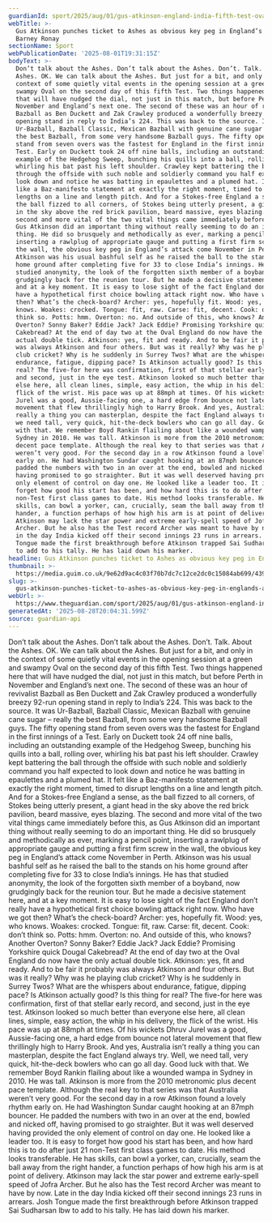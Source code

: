 ```yaml
---
guardianId: sport/2025/aug/01/gus-atkinson-england-india-fifth-test-oval-cricket-the-ashes
webTitle: >-
  Gus Atkinson punches ticket to Ashes as obvious key peg in England’s attack |
  Barney Ronay
sectionName: Sport
webPublicationDate: '2025-08-01T19:31:15Z'
bodyText: >-
  Don’t talk about the Ashes. Don’t talk about the Ashes. Don’t. Talk. About the
  Ashes. OK. We can talk about the Ashes. But just for a bit, and only in the
  context of some quietly vital events in the opening session at a green and
  swampy Oval on the second day of this fifth Test. Two things happened here
  that will have nudged the dial, not just in this match, but before Perth in
  November and England’s next one. The second of these was an hour of revivalist
  Bazball as Ben Duckett and Zak Crawley produced a wonderfully breezy 92-run
  opening stand in reply to India’s 224. This was back to the source. It was
  Ur-Bazball, Bazball Classic, Mexican Bazball with genuine cane sugar – really
  the best Bazball, from some very handsome Bazball guys. The fifty opening
  stand from seven overs was the fastest for England in the first innings of a
  Test. Early on Duckett took 24 off nine balls, including an outstanding
  example of the Hedgehog Sweep, bunching his quills into a ball, rolling over,
  whirling his bat past his left shoulder. Crawley kept battering the ball
  through the offside with such noble and soldierly command you half expected to
  look down and notice he was batting in epaulettes and a plumed hat. It felt
  like a Baz-manifesto statement at exactly the right moment, timed to disrupt
  lengths on a line and length pitch. And for a Stokes-free England a sense, as
  the ball fizzed to all corners, of Stokes being utterly present, a giant head
  in the sky above the red brick pavilion, beard massive, eyes blazing. The
  second and more vital of the two vital things came immediately before this, as
  Gus Atkinson did an important thing without really seeming to do an important
  thing. He did so brusquely and methodically as ever, marking a pencil point,
  inserting a rawlplug of appropriate gauge and putting a first firm screw in
  the wall, the obvious key peg in England’s attack come November in Perth.
  Atkinson was his usual bashful self as he raised the ball to the stands on his
  home ground after completing five for 33 to close India’s innings. He has that
  studied anonymity, the look of the forgotten sixth member of a boyband, now
  grudgingly back for the reunion tour. But he made a decisive statement here,
  and at a key moment. It is easy to lose sight of the fact England don’t really
  have a hypothetical first choice bowling attack right now. Who have we got
  then? What’s the check-board? Archer: yes, hopefully fit. Wood: yes, who
  knows. Woakes: crocked. Tongue: fit, raw. Carse: fit, decent. Cook: don’t
  think so. Potts: hmm. Overton: no. And outside of this, who knows? Another
  Overton? Sonny Baker? Eddie Jack? Jack Eddie? Promising Yorkshire quick Dougal
  Cakebread? At the end of day two at the Oval England do now have the only
  actual double tick. Atkinson: yes, fit and ready. And to be fair it probably
  was always Atkinson and four others. But was it really? Why was he playing
  club cricket? Why is he suddenly in Surrey Twos? What are the whispers about
  endurance, fatigue, dipping pace? Is Atkinson actually good? Is this thing for
  real? The five-for here was confirmation, first of that stellar early record,
  and second, just in the eye test. Atkinson looked so much better than everyone
  else here, all clean lines, simple, easy action, the whip in his delivery, the
  flick of the wrist. His pace was up at 88mph at times. Of his wickets Dhruv
  Jurel was a good, Aussie-facing one, a hard edge from bounce not lateral
  movement that flew thrillingly high to Harry Brook. And yes, Australia isn’t
  really a thing you can masterplan, despite the fact England always try. Well,
  we need tall, very quick, hit-the-deck bowlers who can go all day. Good luck
  with that. We remember Boyd Rankin flailing about like a wounded wampa in
  Sydney in 2010. He was tall. Atkinson is more from the 2010 metronomic plus
  decent pace template. Although the real key to that series was that Australia
  weren’t very good. For the second day in a row Atkinson found a lovely rhythm
  early on. He had Washington Sundar caught hooking at an 87mph bouncer. He
  padded the numbers with two in an over at the end, bowled and nicked off,
  having promised to go straighter. But it was well deserved having provided the
  only element of control on day one. He looked like a leader too. It is easy to
  forget how good his start has been, and how hard this is to do after just 21
  non-Test first class games to date. His method looks transferable. He has
  skills, can bowl a yorker, can, crucially, seam the ball away from the right
  hander, a function perhaps of how high his arm is at point of delivery.
  Atkinson may lack the star power and extreme early-spell speed of Jofra
  Archer. But he also has the Test record Archer was meant to have by now. Late
  in the day India kicked off their second innings 23 runs in arrears. Josh
  Tongue made the first breakthrough before Atkinson trapped Sai Sudharsan lbw
  to add to his tally. He has laid down his marker.
headline: Gus Atkinson punches ticket to Ashes as obvious key peg in England’s attack
thumbnail: >-
  https://media.guim.co.uk/9e62d9ac4c03f70b7dc7c12ce2dc0c15084ab699/439_0_5000_4000/500.jpg
slug: >-
  gus-atkinson-punches-ticket-to-ashes-as-obvious-key-peg-in-englands-attack-or-barney-ronay
webUrl: >-
  https://www.theguardian.com/sport/2025/aug/01/gus-atkinson-england-india-fifth-test-oval-cricket-the-ashes
generatedAt: '2025-08-28T20:04:31.599Z'
source: guardian-api
---
```

Don’t talk about the Ashes. Don’t talk about the Ashes. Don’t. Talk. About the Ashes. OK. We can talk about the Ashes. But just for a bit, and only in the context of some quietly vital events in the opening session at a green and swampy Oval on the second day of this fifth Test. Two things happened here that will have nudged the dial, not just in this match, but before Perth in November and England’s next one. The second of these was an hour of revivalist Bazball as Ben Duckett and Zak Crawley produced a wonderfully breezy 92-run opening stand in reply to India’s 224. This was back to the source. It was Ur-Bazball, Bazball Classic, Mexican Bazball with genuine cane sugar – really the best Bazball, from some very handsome Bazball guys. The fifty opening stand from seven overs was the fastest for England in the first innings of a Test. Early on Duckett took 24 off nine balls, including an outstanding example of the Hedgehog Sweep, bunching his quills into a ball, rolling over, whirling his bat past his left shoulder. Crawley kept battering the ball through the offside with such noble and soldierly command you half expected to look down and notice he was batting in epaulettes and a plumed hat. It felt like a Baz-manifesto statement at exactly the right moment, timed to disrupt lengths on a line and length pitch. And for a Stokes-free England a sense, as the ball fizzed to all corners, of Stokes being utterly present, a giant head in the sky above the red brick pavilion, beard massive, eyes blazing. The second and more vital of the two vital things came immediately before this, as Gus Atkinson did an important thing without really seeming to do an important thing. He did so brusquely and methodically as ever, marking a pencil point, inserting a rawlplug of appropriate gauge and putting a first firm screw in the wall, the obvious key peg in England’s attack come November in Perth. Atkinson was his usual bashful self as he raised the ball to the stands on his home ground after completing five for 33 to close India’s innings. He has that studied anonymity, the look of the forgotten sixth member of a boyband, now grudgingly back for the reunion tour. But he made a decisive statement here, and at a key moment. It is easy to lose sight of the fact England don’t really have a hypothetical first choice bowling attack right now. Who have we got then? What’s the check-board? Archer: yes, hopefully fit. Wood: yes, who knows. Woakes: crocked. Tongue: fit, raw. Carse: fit, decent. Cook: don’t think so. Potts: hmm. Overton: no. And outside of this, who knows? Another Overton? Sonny Baker? Eddie Jack? Jack Eddie? Promising Yorkshire quick Dougal Cakebread? At the end of day two at the Oval England do now have the only actual double tick. Atkinson: yes, fit and ready. And to be fair it probably was always Atkinson and four others. But was it really? Why was he playing club cricket? Why is he suddenly in Surrey Twos? What are the whispers about endurance, fatigue, dipping pace? Is Atkinson actually good? Is this thing for real? The five-for here was confirmation, first of that stellar early record, and second, just in the eye test. Atkinson looked so much better than everyone else here, all clean lines, simple, easy action, the whip in his delivery, the flick of the wrist. His pace was up at 88mph at times. Of his wickets Dhruv Jurel was a good, Aussie-facing one, a hard edge from bounce not lateral movement that flew thrillingly high to Harry Brook. And yes, Australia isn’t really a thing you can masterplan, despite the fact England always try. Well, we need tall, very quick, hit-the-deck bowlers who can go all day. Good luck with that. We remember Boyd Rankin flailing about like a wounded wampa in Sydney in 2010. He was tall. Atkinson is more from the 2010 metronomic plus decent pace template. Although the real key to that series was that Australia weren’t very good. For the second day in a row Atkinson found a lovely rhythm early on. He had Washington Sundar caught hooking at an 87mph bouncer. He padded the numbers with two in an over at the end, bowled and nicked off, having promised to go straighter. But it was well deserved having provided the only element of control on day one. He looked like a leader too. It is easy to forget how good his start has been, and how hard this is to do after just 21 non-Test first class games to date. His method looks transferable. He has skills, can bowl a yorker, can, crucially, seam the ball away from the right hander, a function perhaps of how high his arm is at point of delivery. Atkinson may lack the star power and extreme early-spell speed of Jofra Archer. But he also has the Test record Archer was meant to have by now. Late in the day India kicked off their second innings 23 runs in arrears. Josh Tongue made the first breakthrough before Atkinson trapped Sai Sudharsan lbw to add to his tally. He has laid down his marker.

